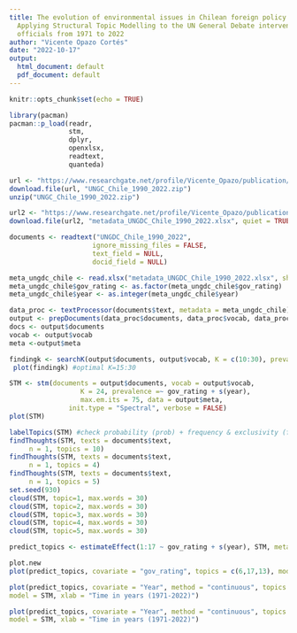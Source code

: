 ```yaml
---
title: The evolution of environmental issues in Chilean foreign policy discourse.
  Applying Structural Topic Modelling to the UN General Debate interventions by Chilean
  officials from 1971 to 2022
author: "Vicente Opazo Cortés"
date: "2022-10-17"
output:
  html_document: default
  pdf_document: default
---
```


```r
knitr::opts_chunk$set(echo = TRUE)
```

```r
library(pacman)
pacman::p_load(readr, 
               stm, 
               dplyr, 
               openxlsx, 
               readtext, 
               quanteda)

```

```r
url <- "https://www.researchgate.net/profile/Vicente_Opazo/publication/363844089_UN_General_Debate_Corpus_Chile_1971-2022/data/637ff72d48124c2bc6675284/UNGDC-Chile-1990-2022.zip" 
download.file(url, "UNGC_Chile_1990_2022.zip")
unzip("UNGC_Chile_1990_2022.zip")
```

```r
url2 <- "https://www.researchgate.net/profile/Vicente_Opazo/publication/363844089_UN_General_Debate_Corpus_Chile_1971-2022/data/6380ffedc2cb154d29273ef0/metadata-UNGDC-Chile-1990-2022.xlsx" 
download.file(url2, "metadata_UNGDC_Chile_1990_2022.xlsx", quiet = TRUE, mode = "wb")
```

```r
documents <- readtext("UNGDC_Chile_1990_2022", 
                     ignore_missing_files = FALSE, 
                     text_field = NULL,
                     docid_field = NULL)
```

```r
meta_ungdc_chile <- read.xlsx("metadata_UNGDC_Chile_1990_2022.xlsx", sheet = 1)
meta_ungdc_chile$gov_rating <- as.factor(meta_ungdc_chile$gov_rating)
meta_ungdc_chile$year <- as.integer(meta_ungdc_chile$year)
```

```r
data_proc <- textProcessor(documents$text, metadata = meta_ungdc_chile)
output <- prepDocuments(data_proc$documents, data_proc$vocab, data_proc$meta, lower.thresh = 1, upper.thresh = 33)  
docs <- output$documents
vocab <- output$vocab
meta <-output$meta
```

```r
findingk <- searchK(output$documents, output$vocab, K = c(10:30), prevalence =~ gov_rating + s(year), data = meta, verbose=FALSE)
 plot(findingk) #optimal K=15:30
```

```r
STM <- stm(documents = output$documents, vocab = output$vocab,
                  K = 24, prevalence =~ gov_rating + s(year),
                  max.em.its = 75, data = output$meta, 
               init.type = "Spectral", verbose = FALSE) 
plot(STM)
```

```r
labelTopics(STM) #check probability (prob) + frequency & exclusivity (frex) 
findThoughts(STM, texts = documents$text,
     n = 1, topics = 10)
findThoughts(STM, texts = documents$text,
     n = 1, topics = 4)
findThoughts(STM, texts = documents$text,
     n = 1, topics = 5)
set.seed(930)
cloud(STM, topic=1, max.words = 30)
cloud(STM, topic=2, max.words = 30)
cloud(STM, topic=3, max.words = 30)
cloud(STM, topic=4, max.words = 30)
cloud(STM, topic=5, max.words = 30)
```

```r
predict_topics <- estimateEffect(1:17 ~ gov_rating + s(year), STM, meta = output$meta, uncertainty = "Global")

plot.new
plot(predict_topics, covariate = "gov_rating", topics = c(6,17,13), model = STM, method = "difference", cov.value1 = "Centre-to-left", cov.value2 = "Centre-to-right", xlab = "More left-wing leaning ... More right-wing leaning", main = "Effect of political position (Left/Right axis)", xlim = c(-1,1), ci.level = .95)
```

```r
plot(predict_topics, covariate = "Year", method = "continuous", topics = c(5),
model = STM, xlab = "Time in years (1971-2022)")
```
```r
plot(predict_topics, covariate = "Year", method = "continuous", topics = c(5, 3, 4),
model = STM, xlab = "Time in years (1971-2022)")
```